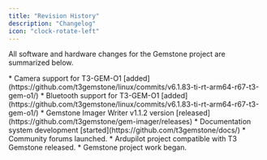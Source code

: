 ```yaml
---
title: "Revision History"
description: "Changelog"
icon: "clock-rotate-left"
---
```


All software and hardware changes for the Gemstone project are summarized below.

<Update label="June 2025">
  * Camera support for T3-GEM-O1 [added](https://github.com/t3gemstone/linux/commits/v6.1.83-ti-rt-arm64-r67-t3-gem-o1/)
  * Bluetooth support for T3-GEM-O1 [added](https://github.com/t3gemstone/linux/commits/v6.1.83-ti-rt-arm64-r67-t3-gem-o1/)
  * Gemstone Imager Writer v1.1.2 version [released](https://github.com/t3gemstone/gem-imager/releases)
  * Documentation system development [started](https://github.com/t3gemstone/docs/)
</Update>

<Update label="April 2025">
  * Community forums launched.
  * Ardupilot project compatible with T3 Gemstone released.
</Update>

<Update label="January 2025">
  * Gemstone project work began.
</Update>
